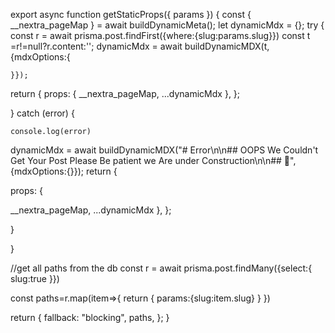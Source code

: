 

export async function getStaticProps({ params }) {
  const { __nextra_pageMap } = await buildDynamicMeta();
  let dynamicMdx = {};
  try {
   const r = await prisma.post.findFirst({where:{slug:params.slug}})
    const t =r!=null?r.content:'';
    dynamicMdx = await buildDynamicMDX(t,{mdxOptions:{

    }});
return {
props: {
   __nextra_pageMap,
      ...dynamicMdx
},
};

  } catch (error) {

    console.log(error)

dynamicMdx = await buildDynamicMDX("# Error\n\n## OOPS We Couldn't Get Your Post Please Be patient we Are under Construction\n\n## 🚧",{mdxOptions:{}});
return {

props: {

   __nextra_pageMap,
      ...dynamicMdx
},
};
   
  }

}

  //get all paths from the db
  const r = await prisma.post.findMany({select:{
    slug:true
  }})
 
  const paths=r.map(item=>{
    return {
      params:{slug:item.slug}
    }
  })
  
return {
fallback: "blocking",
paths,
};
}

<RemoteContent/>
